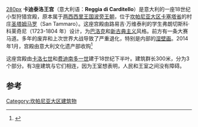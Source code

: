 [[image:Reale_tenuta_di_Carditello_2010.jpg|280px]]
'''卡迪泰洛王宫'''（意大利语：'''Reggia di Carditello'''）是意大利的一座18世纪小型狩猎宫殿，原本属于[[两西西里王国|两西西里王国]][[波旁王朝|波旁王朝]]，位于[[坎帕尼亚大区|坎帕尼亚大区]][[卡塞塔省|卡塞塔省]]的村庄[[圣塔姆马罗|圣塔姆马罗]]（San Tammaro）。这座宫殿由路易吉·万维泰利的学生弗朗切斯科·科莱奇尼（1723-1804 年）设计，为[[巴洛克|巴洛克]]和[[新古典主义|新古典主义]]风格。前方有一条大赛马道。多年的废弃和上次世界大战导致了严重退化，特别是内部的[[湿壁画|湿壁画]]。2014年1月，宫殿由意大利文化遗产部收购<ref>{{cite news |title=La Reggia dei Borbone appartiene agli Italiani. La villa di Carditello ora è proprietà dello Stato |url=http://www.corriere.it/cultura/14_gennaio_09/reggia-borbone-appartiene-italiani-villa-carditello-ora-proprieta-stato-24d7c364-7932-11e3-a2d4-bf73e88c1718.shtml |date=9 January 2014 |newspaper=Corriere.it |publisher=RCS Mediagroup S.p.a. |author=Gian Antonio Stella |accessdate=9 January 2014 |language=it |archive-date=2018-05-22 |archive-url=https://web.archive.org/web/20180522111909/https://www.corriere.it/cultura/14_gennaio_09/reggia-borbone-appartiene-italiani-villa-carditello-ora-proprieta-stato-24d7c364-7932-11e3-a2d4-bf73e88c1718.shtml |dead-url=no }}</ref>

这座宫殿由[[卡洛斯三世_(西班牙)|卡洛七世]]和[[费迪南多一世_(两西西里)|费迪南多一世]]建于18世纪下半叶。建筑群长300米，分为3个部分。有3座建筑与它们相连，因为王室想表明，人民和王室之间没有障碍。

==参考==
{{reflist}}
{{波旁王朝两西西里王宫}}
[[Category:坎帕尼亚大区建筑物|Category:坎帕尼亚大区建筑物]]
